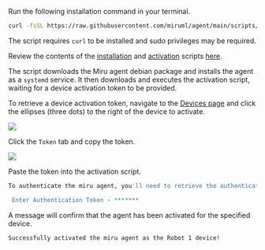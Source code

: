 
Run the following installation command in your terminal.

```bash
curl -fsSL https://raw.githubusercontent.com/miruml/agent/main/scripts/install/install.sh | sh
```

The script requires `curl` to be installed and sudo privileges may be required. 

Review the contents of the [installation](https://github.com/miruml/agent/main/scripts/install/deb-install.sh) and [activation](https://github.com/miruml/agent/main/scripts/install/activate.sh) scripts [here](https://github.com/miruml/agent/tree/main/scripts/install).

The script downloads the Miru agent debian package and installs the agent as a `systemd` service. It then downloads and executes the activation script, waiting for a device activation token to be provided.

To retrieve a device activation token, navigate to the [Devices page](https://configs.miruml.com/devices) and click the ellipses (three dots) to the right of the device to activate.

<Frame>
    <img src="/images/getting-started/list-devices-page.png" />
</Frame>

Click the `Token` tab and copy the token.

<Frame>
    <img src="/images/getting-started/device-activation-token.png" />
</Frame>

Paste the token into the activation script.

```bash
To authenticate the miru agent, you'll need to retrieve the authentication token from https://configs.miruml.com/devices for the device you want to authenticate as.

 Enter Authentication Token › *******
```

A message will confirm that the agent has been activated for the specified device.

```bash
Successfully activated the miru agent as the Robot 1 device!
```
